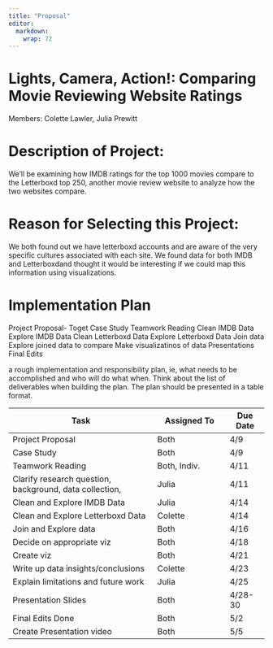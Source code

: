 ```yaml
---
title: "Proposal"
editor: 
  markdown: 
    wrap: 72
---
```


# Lights, Camera, Action!: Comparing Movie Reviewing Website Ratings {.unnumbered}

Members: Colette Lawler, Julia Prewitt

# Description of Project: {.unnumbered}

We'll be examining how IMDB ratings for the top 1000 movies compare to
the Letterboxd top 250, another movie review website to analyze how the
two websites compare.

# Reason for Selecting this Project: {.unnumbered}

We both found out we have letterboxd accounts and are aware of the very
specific cultures associated with each site. We found data for both IMDB
and Letterboxdand thought it would be interesting if we could map this
information using visualizations.

# Implementation Plan {.unnumbered}

Project Proposal- Toget Case Study Teamwork Reading Clean IMDB Data
Explore IMDB Data Clean Letterboxd Data Explore Letterboxd Data Join
data Explore joined data to compare Make visualizatinos of data
Presentations Final Edits

a rough implementation and responsibility plan, ie, what needs to be
accomplished and who will do what when. Think about the list of
deliverables when building the plan. The plan should be presented in a
table format.

| Task | Assigned To | Due Date |
|-----------------------------------------|---------------------|-----------|
| Project Proposal | Both | 4/9 |
| Case Study | Both | 4/9 |
| Teamwork Reading | Both, Indiv. | 4/11 |
| Clarify research question, background, data collection, | Julia | 4/11 |
| Clean and Explore IMDB Data | Julia | 4/14 |
| Clean and Explore Letterboxd Data | Colette | 4/14 |
| Join and Explore data | Both | 4/16 |
| Decide on appropriate viz | Both | 4/18 |
| Create viz | Both | 4/21 |
| Write up data insights/conclusions | Colette | 4/23 |
| Explain limitations and future work | Julia | 4/25 |
| Presentation Slides | Both | 4/28-30 |
| Final Edits Done | Both | 5/2 |
| Create Presentation video | Both | 5/5 |
